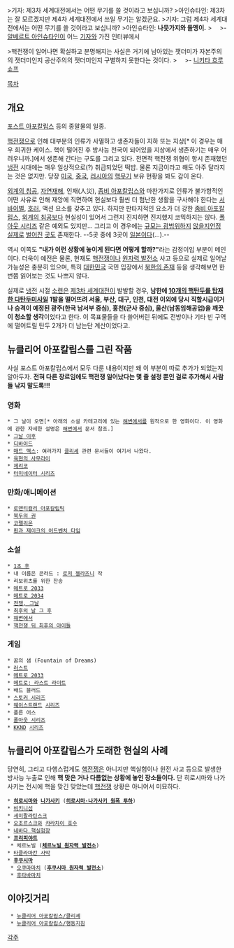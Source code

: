 >기자: 제3차 세계대전에서는 어떤 무기를 쓸 것이라고 보십니까?
>아인슈타인: 제3차는 잘 모르겠지만 제4차 세계대전에서 쓰일 무기는 알겠군요.
>기자: 그럼 제4차 세계대전에서는 어떤 무기를 쓸 것이라고 보십니까?
>아인슈타인: '''나뭇가지와 돌멩이.'''
>　
>- [[알베르트 아인슈타인]]이 어느 [[기자]]와 가진 인터뷰에서

>핵전쟁이 일어나면 확실하고 분명해지는 사실은 거기에 남아있는 잿더미가 자본주의의 잿더미인지 공산주의의 잿더미인지 구별하지 못한다는 것이다.
>　
>- [[니키타 흐루쇼프]]

[[목차]]

== 개요 ==
[[포스트 아포칼립스]] 등의 종말물의 일종.

[[핵전쟁]]으로 인해 대부분의 인류가 사멸하고 생존자들이 지하 또는 지상[* 이 경우는 매우 희귀한 케이스. 핵이 떨어진 후 방사능 천국이 되어있을 지상에서 생존하기는 매우 어려우니까.]에서 생존해 간다는 구도를 그리고 있다. 전면적 핵전쟁 위협이 항시 존재했던 [[냉전]] 시대에는 매우 일상적으로(?) 취급되었던 떡밥. 물론 지금이라고 해도 아주 달라지는 것은 없지만. 당장 [[미국]], [[중국]], [[러시아]]의 [[핵무기]] 보유 현황을 봐도 감이 온다.

[[외계의 침공]], [[자연재해]], 인재(人災), [[좀비 아포칼립스]]와 마찬가지로 인류가 불가항적인 어떤 사유로 인해 재앙에 직면하여 현실보다 훨씬 더 험난한 생활을 구사해야 한다는 [[서바이벌]], [[호러]], 액션 요소를 갖추고 있다. 하지만 판타지적인 요소가 더 강한 [[좀비 아포칼립스]], [[외계의 침공]]보다 현실성이 있어서 그런지 진지하면 진지했지 코믹하지는 않다. [[폴아웃 시리즈]] 같은 예외도 있지만... 그리고 이 경우에는 [[히로시마|규모는 광범위하지]] [[나가사키|않을지언정]] [[체르노빌|실제로]] [[프리피야트|벌어진]] [[후쿠시마|곳도]] 존재한다. --5곳 중에 3곳이 [[일본]]이다(...).--

역시 이쪽도 '''"내가 이런 상황에 놓이게 된다면 어떻게 할까?"'''라는 감정이입 부분이 메인이다. 더욱이 예전은 물론, 현재도 [[핵전쟁]]이나 [[원자력 발전소]] 사고 등으로 실제로 일어날 가능성은 충분히 있으며, 특히 [[대한민국]] 국민 입장에서 [[북한의 핵개발|북한의 존재]] 등을 생각해보면 한번쯤 읽어보는 것도 나쁘지 않다.

실제로 [[냉전]] 시절 [[소련]]은 [[제3차 세계대전]]이 발발할 경우, '''남한에 [[SS-18|10개의 핵탄두를 탑재한 다탄두미사일]] 1발을 떨어뜨려 서울, 부산, 대구, 인천, 대전 이외에 당시 직할시급이거나 승격이 예정된 광주(한국 남서부 중심), 홍천(군사 중심), 울산(남동임해공업)을 깨끗이 청소할 생각'''이었다고 한다. 이 목표물들을 다 쓸어버린 뒤에도 전방이나 기타 빈 구역에 떨어트릴 탄두 2개가 더 남는단 계산이었다고.

== 뉴클리어 아포칼립스를 그린 작품 ==
사실 포스트 아포칼립스에서 모두 다룬 내용이지만 왜 이 부분이 따로 추가가 되었는지 알아두자. '''전혀 다른 장르임에도 핵전쟁 일어났다는 몇 줄 설정 뿐인 걸로 추가해서 사람들 낚지 말도록!!!'''

=== 영화 ===
 * 그 날이 오면[* 아래의 소설 카테고리에 있는 [[해변에서]]를 원작으로 한 영화이다. 이 영화에 관한 자세한 설명은 [[해변에서]] 문서 참조.]
 * [[그날 이후]]
 * [[디바이드(영화)|디바이드]]
 * [[매드 맥스]]: 여러가지 [[클리셰]] 관련 문서들이 여기서 나왔다.
 * [[육현의 사무라이]]
 * [[제리코(드라마)|제리코]]
 * [[터미네이터 시리즈]]

=== 만화/애니메이션 ===
 * [[로맨티컬리 아포칼립틱]]
 * [[북두의 권]]
 * [[코펠리온]]
 * [[핀과 제이크의 어드벤처 타임]]

=== 소설 ===
 * [[1초 후]]
 * 내 이름은 콘라드 : [[로저 젤라즈니]] 작
 * 리보위츠를 위한 찬송
 * [[메트로 2033]]
 * [[메트로 2034]]
 * [[전쟁, 그날]]
 * [[최후의 날 그 후]]
 * [[해변에서]]
 * [[핵전쟁 뒤 최후의 아이들]]

=== 게임 ===
 * 꿈의 샘 (Fountain of Dreams)
 * [[러스트(게임)|러스트]]
 * [[메트로 2033]]
 * [[메트로: 라스트 라이트]]
 * 배드 블러드
 * [[스토커 시리즈]]
 * [[웨이스트랜드(게임)|웨이스트랜드]] [[웨이스트랜드 2|시리즈]]
 * 폴른 어스
 * [[폴아웃 시리즈]]
 * [[KKND]] [[KKND2|시리즈]]

== 뉴클리어 아포칼립스가 도래한 현실의 사례 ==
당연히, 그리고 다행스럽게도 [[핵전쟁]]은 아니지만 핵실험이나 원전 사고 등으로 발생한 방사능 누출로 인해 '''핵 맞은 거나 다름없는 상황에 놓인 장소들이다.''' 단 히로시마와 나가사키는 전시에 핵을 맞긴 맞았는데 [[핵전쟁]] 상황은 아니어서 미묘하다.

 * '''[[히로시마]]와 [[나가사키]]''' ('''[[히로시마·나가사키 원폭 투하]]''')
 * [[비키니섬 핵실험|비키니섬]]
 * [[세미팔라틴스크]]
 * [[마야크 재처리 공장|오조르스크]]와 [[카라차이 호수]]
 * [[네바다 핵실험장]]
 * '''[[프리피야트]]'''
  * 체르노빌 ('''[[체르노빌 원자력 발전소]]''')
 * [[타클라마칸 사막]]
 * '''[[후쿠시마]]'''
  * [[오쿠마마치]] ('''[[후쿠시마 원자력 발전소]]''')
  * [[후타바마치]]

== 이야깃거리 ==
  * [[뉴클리어 아포칼립스/클리셰]]
  * [[뉴클리어 아포칼립스/행동지침]]

[[각주]]
